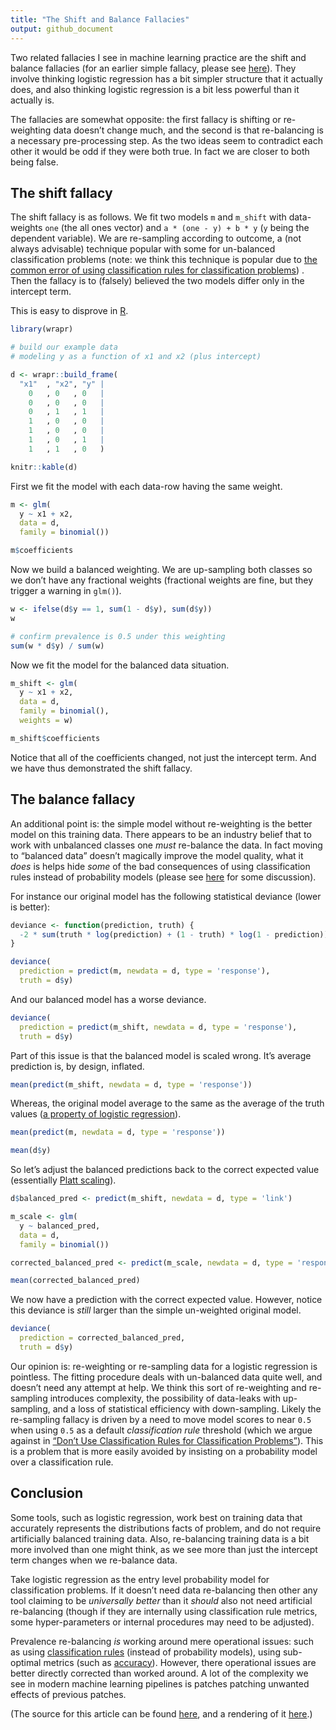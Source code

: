 ```yaml
---
title: "The Shift and Balance Fallacies"
output: github_document
---
```


Two related fallacies I see in machine learning practice are the shift and balance fallacies (for an earlier simple fallacy, please see [here](https://win-vector.com/2020/09/07/the-intercept-fallacy/)). They involve thinking logistic regression has a bit simpler structure that it actually does, and also thinking logistic regression is a bit less powerful than it actually is.

The fallacies are somewhat opposite: the first fallacy is shifting or re-weighting data doesn't change much, and the second is that re-balancing is a necessary pre-processing step. As the two ideas seem to contradict each other it would be odd if they were both true. In fact we are closer to both being false.

## The shift fallacy

The shift fallacy is as follows. We fit two models `m` and `m_shift` with data-weights `one` (the all ones vector) and `a * (one - y) + b * y` (`y` being the dependent variable). We are re-sampling according to outcome, a (not always advisable) technique popular with some for un-balanced classification problems (note: we think this technique is popular due to [the common error of using classification rules for classification problems](https://win-vector.com/2020/08/07/dont-use-classification-rules-for-classification-problems/)) . Then the fallacy is to (falsely) believed the two models differ only in the intercept term.

This is easy to disprove in [R](https://www.r-project.org).

```r
library(wrapr)

# build our example data
# modeling y as a function of x1 and x2 (plus intercept)

d <- wrapr::build_frame(
  "x1"  , "x2", "y" |
    0   , 0   , 0   |
    0   , 0   , 0   |
    0   , 1   , 1   |
    1   , 0   , 0   |
    1   , 0   , 0   |
    1   , 0   , 1   |
    1   , 1   , 0   )

knitr::kable(d)
```

First we fit the model with each data-row having the same weight.

```r
m <- glm(
  y ~ x1 + x2,
  data = d,
  family = binomial())

m$coefficients
```

Now we build a balanced weighting. We are up-sampling both classes so we don't have any fractional weights (fractional weights are fine, but they trigger a warning in `glm()`).

```r
w <- ifelse(d$y == 1, sum(1 - d$y), sum(d$y))
w
```

```r
# confirm prevalence is 0.5 under this weighting
sum(w * d$y) / sum(w)
```

Now we fit the model for the balanced data situation.

```r
m_shift <- glm(
  y ~ x1 + x2,
  data = d,
  family = binomial(),
  weights = w)

m_shift$coefficients
```

Notice that all of the coefficients changed, not just the intercept term. And we have thus demonstrated the shift fallacy.

## The balance fallacy

An additional point is: the simple model without re-weighting is the better model on this training data. There appears to be an industry belief that to work with unbalanced classes one *must* re-balance the data. In fact moving to "balanced data" doesn't magically improve the model quality, what it *does* is helps hide *some* of the bad consequences of using classification rules instead of probability models (please see [here](https://win-vector.com/2020/08/07/dont-use-classification-rules-for-classification-problems/) for some discussion).

For instance our original model has the following statistical deviance (lower is better):

```r
deviance <- function(prediction, truth) {
  -2 * sum(truth * log(prediction) + (1 - truth) * log(1 - prediction))
}

deviance(
  prediction = predict(m, newdata = d, type = 'response'),
  truth = d$y)
```

And our balanced model has a worse deviance.

```r
deviance(
  prediction = predict(m_shift, newdata = d, type = 'response'),
  truth = d$y)
```

Part of this issue is that the balanced model is scaled wrong. It's average prediction is, by design, inflated.

```r
mean(predict(m_shift, newdata = d, type = 'response'))
```

Whereas, the original model average to the same as the average of the truth values ([a property of logistic regression](https://win-vector.com/2011/09/14/the-simpler-derivation-of-logistic-regression/)).

```r
mean(predict(m, newdata = d, type = 'response'))
```

```r
mean(d$y)
```

So let's adjust the balanced predictions back to the correct expected value (essentially [Platt scaling](https://en.wikipedia.org/wiki/Platt_scaling)).

```r
d$balanced_pred <- predict(m_shift, newdata = d, type = 'link')

m_scale <- glm(
  y ~ balanced_pred,
  data = d,
  family = binomial())

corrected_balanced_pred <- predict(m_scale, newdata = d, type = 'response')

mean(corrected_balanced_pred)
```

We now have a prediction with the correct expected value. However, notice this deviance is *still* larger than the simple un-weighted original model.

```r
deviance(
  prediction = corrected_balanced_pred,
  truth = d$y)
```

Our opinion is: re-weighting or re-sampling data for a logistic regression is pointless. The fitting procedure deals with un-balanced data quite well, and doesn't need any attempt at help. We think this sort of re-weighting and re-sampling introduces complexity, the possibility of data-leaks with up-sampling, and a loss of statistical efficiency with down-sampling. Likely the re-sampling fallacy is driven by a need to move model scores to near `0.5` when using `0.5` as a default *classification rule* threshold (which we argue against in ["Don’t Use Classification Rules for Classification Problems"](https://win-vector.com/2020/08/07/dont-use-classification-rules-for-classification-problems/)). This is a problem that is more easily avoided by insisting on a probability model over a classification rule.

## Conclusion

Some tools, such as logistic regression, work best on training data that accurately represents the distributions facts of problem, and do not require artificially balanced training data. Also, re-balancing training data is a bit more involved than one might think, as we see more than just the intercept term changes when we re-balance data.

Take logistic regression as the entry level probability model for classification problems. If it doesn't need data re-balancing then other any tool claiming to be *universally better* than it *should* also not need artificial re-balancing (though if they are internally using classification rule metrics, some hyper-parameters or internal procedures may need to be adjusted).

Prevalence re-balancing *is* working around mere operational issues: such as using [classification rules](https://win-vector.com/2020/08/07/dont-use-classification-rules-for-classification-problems/) (instead of probability models), using sub-optimal metrics (such as [accuracy](https://win-vector.com/2016/07/22/on-accuracy/)). However, there operational issues are better directly corrected than worked around. A lot of the complexity we see in modern machine learning pipelines is patches patching unwanted effects of previous patches.

(The source for this article can be found [here](https://github.com/WinVector/Examples/blob/main/rebalance/ShiftFallacy.Rmd), and a rendering of it [here](https://github.com/WinVector/Examples/blob/main/rebalance/ShiftFallacy.md).)
